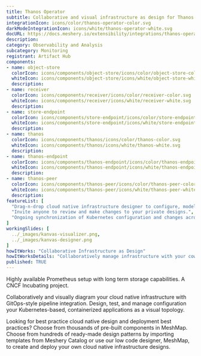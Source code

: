 ```yaml
---
title: Thanos Operator
subtitle: Collaborative and visual infrastructure as design for Thanos Operator
integrationIcon: icons/color/thanos-operator-color.svg
darkModeIntegrationIcon: icons/white/thanos-operator-white.svg
docURL: https://docs.meshery.io/extensibility/integrations/thanos-operator
description: 
category: Observability and Analysis
subcategory: Monitoring
registrant: Artifact Hub
components: 
- name: object-store
  colorIcon: icons/components/object-store/icons/color/object-store-color.svg
  whiteIcon: icons/components/object-store/icons/white/object-store-white.svg
  description: 
- name: receiver
  colorIcon: icons/components/receiver/icons/color/receiver-color.svg
  whiteIcon: icons/components/receiver/icons/white/receiver-white.svg
  description: 
- name: store-endpoint
  colorIcon: icons/components/store-endpoint/icons/color/store-endpoint-color.svg
  whiteIcon: icons/components/store-endpoint/icons/white/store-endpoint-white.svg
  description: 
- name: thanos
  colorIcon: icons/components/thanos/icons/color/thanos-color.svg
  whiteIcon: icons/components/thanos/icons/white/thanos-white.svg
  description: 
- name: thanos-endpoint
  colorIcon: icons/components/thanos-endpoint/icons/color/thanos-endpoint-color.svg
  whiteIcon: icons/components/thanos-endpoint/icons/white/thanos-endpoint-white.svg
  description: 
- name: thanos-peer
  colorIcon: icons/components/thanos-peer/icons/color/thanos-peer-color.svg
  whiteIcon: icons/components/thanos-peer/icons/white/thanos-peer-white.svg
  description: 
featureList: [
  "Drag-n-drop cloud native infrastructure designer to configure, model, and deploy your workloads.",
  "Invite anyone to review and make changes to your private designs.",
  "Ongoing synchronization of Kubernetes configuration and changes across any number of clusters."
]
workingSlides: [
  ../_images/kanvas-visualizer.png,
  ../_images/kanvas-designer.png
]
howItWorks: "Collaborative Infrastructure as Design"
howItWorksDetails: "Collaboratively manage infrastructure with your coworkers synchronously sharing the same designs."
published: TRUE
---
```

<p>
Highly available Prometheus setup with long term storage capabilities. A CNCF Incubating project.
</p>
<p>
    Collaboratively and visually diagram your cloud native infrastructure with GitOps-style pipeline integration. Design, test, and manage configuration your Kubernetes-based, containerized applications as a visual topology.
</p>
<p>
    Looking for best practice cloud native design and deployment best practices? Choose from thousands of pre-built components in MeshMap. Choose from hundreds of ready-made design patterns by importing templates from Meshery Catalog or use our low code designer, MeshMap, to create and deploy your own cloud native infrastructure designs.
</p>
